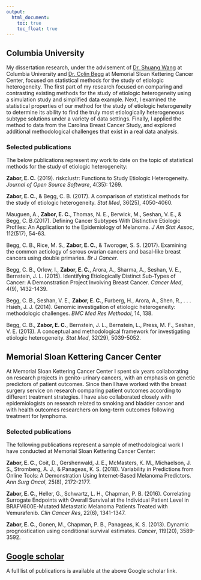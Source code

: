 ---
output:
  html_document: 
    toc: true
    toc_float: true
---

<link rel="stylesheet" href="styles.css" type="text/css">

## Columbia University

My dissertation research, under the advisement of [Dr. Shuang Wang](https://www.mailman.columbia.edu/people/our-faculty/sw2206) at Columbia University and [Dr. Colin Begg](https://www.mskcc.org/profile/colin-begg) at Memorial Sloan Kettering Cancer Center, focused on statistical methods for the study of etiologic heterogeneity. The first part of my research focused on comparing and contrasting existing methods for the study of etiologic heterogeneity using a simulation study and simplified data example. Next, I examined the statistical properties of our method for the study of etiologic heterogeneity to determine its ability to find the truly most etiologically heterogeneous subtype solutions under a variety of data settings. Finally, I applied the method to data from the Carolina Breast Cancer Study, and explored additional methodological challenges that exist in a real data analysis.

### Selected publications

The below publications represent my work to date on the topic of statistical methods for the study of etiologic heterogeneity:

**Zabor, E. C.** (2019). riskclustr: Functions to Study Etiologic Heterogeneity. *Journal of Open Source Software*, 4(35): 1269.

**Zabor, E. C.**, & Begg, C. B. (2017). A comparison of statistical methods for the study of etiologic heterogeneity. *Stat Med*, 36(25), 4050-4060.

Mauguen, A., **Zabor, E. C.**, Thomas, N. E., Berwick, M., Seshan, V. E., & Begg, C. B.(2017). Defining Cancer Subtypes With Distinctive Etiologic Profiles: An Application to the Epidemiology of Melanoma. *J Am Stat Assoc*, 112(517), 54-63.

Begg, C. B., Rice, M. S., **Zabor, E. C.**, & Tworoger, S. S. (2017). Examining the common aetiology of serous ovarian cancers and basal-like breast cancers using double primaries. *Br J Cancer*.

Begg, C. B., Orlow, I., **Zabor, E. C.**, Arora, A., Sharma, A., Seshan, V. E., Bernstein, J. L. (2015). Identifying Etiologically Distinct Sub-Types of Cancer: A Demonstration Project Involving Breast Cancer. *Cancer Med*, 4(9), 1432-1439.

Begg, C. B., Seshan, V. E., **Zabor, E. C.**, Furberg, H., Arora, A., Shen, R., . . . Hsieh, J. J. (2014). Genomic investigation of etiologic heterogeneity: methodologic challenges. *BMC Med Res Methodol*, 14, 138.

Begg, C. B., **Zabor, E. C.**, Bernstein, J. L., Bernstein, L., Press, M. F., Seshan, V. E. (2013). A conceptual and methodological framework for investigating etiologic heterogeneity. *Stat Med*, 32(29), 5039-5052.

## Memorial Sloan Kettering Cancer Center

At Memorial Sloan Kettering Cancer Center I spent six years collaborating on research projects in genito-urinary cancers, with an emphasis on genetic predictors of patient outcomes. Since then I have worked with the breast surgery service on research comparing patient outcomes according to different treatment strategies. I have also collaborated closely with epidemiologists on research related to smoking and bladder cancer and with health outcomes researchers on long-term outcomes following treatment for lymphoma.

### Selected publications

The following publications represent a sample of methodological work I have conducted at Memorial Sloan Kettering Cancer Center:

**Zabor, E. C.**, Coit, D., Gershenwald, J. E., McMasters, K. M., Michaelson, J. S., Stromberg, A. J., \& Panageas, K. S. (2018). Variability in Predictions from Online Tools: A Demonstration Using Internet-Based Melanoma Predictors. *Ann Surg Oncol*, 25(8), 2172-2177. 

**Zabor, E. C.**, Heller, G., Schwartz, L. H., Chapman, P. B. (2016). Correlating Surrogate Endpoints with Overall Survival at the Individual Patient Level in BRAFV600E-Mutated Metastatic Melanoma Patients Treated with Vemurafenib. *Clin Cancer Res*, 22(6), 1341-1347.

**Zabor, E. C.**, Gonen, M., Chapman, P. B., Panageas, K. S. (2013). Dynamic prognostication using conditional survival estimates. *Cancer*, 119(20), 3589-3592.

## [Google scholar](https://scholar.google.com/citations?user=tLbQTZMAAAAJ&hl=en)

A full list of publications is available at the above Google scholar link.


